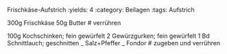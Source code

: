 Frischkäse-Aufstrich
:yields: 4
:category: Beilagen
:tags: Aufstrich

300g Frischkäse
50g Butter
# verrühren

100g Kochschinken; fein gewürfelt
2 Gewürzgurken; fein gewürfelt
1 Bd Schnittlauch; geschnitten
_ Salz+Pfeffer
_ Fondor
# zugeben und verrühren

